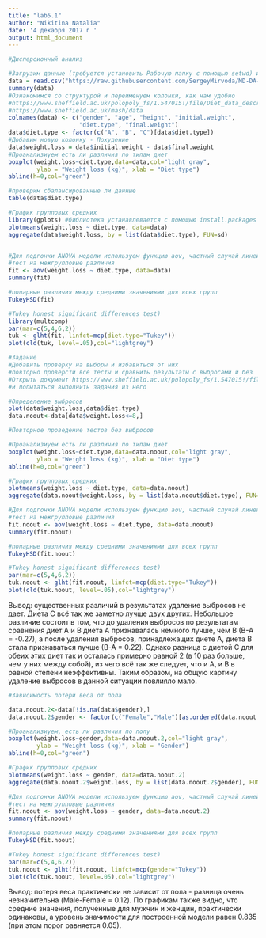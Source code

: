 ---
title: "lab5.1"
author: "Nikitina Natalia"
date: '4 декабря 2017 г '
output: html_document
---
```{r}
#Дисперсионный анализ

#Загрузим данные (требуется установить Рабочую папку с помощью setwd) или указать полный путь
data = read.csv("https://raw.githubusercontent.com/SergeyMirvoda/MD-DA-2017/master/data/diet.csv",row.names=1)
summary(data)
#Ознакомимся со структурой и переименуем колонки, как нам удобно
#https://www.sheffield.ac.uk/polopoly_fs/1.547015!/file/Diet_data_description.docx
#https://www.sheffield.ac.uk/mash/data
colnames(data) <- c("gender", "age", "height", "initial.weight", 
                    "diet.type", "final.weight")
data$diet.type <- factor(c("A", "B", "C")[data$diet.type])
#Добавим новую колонку - Похудение
data$weight.loss = data$initial.weight - data$final.weight
#Проанализиуем есть ли различия по типам диет
boxplot(weight.loss~diet.type,data=data,col="light gray",
        ylab = "Weight loss (kg)", xlab = "Diet type")
abline(h=0,col="green")

#проверим сбалансированные ли данные
table(data$diet.type)

#График групповых средних
library(gplots) #библиотека устанавлевается с помощью install.packages
plotmeans(weight.loss ~ diet.type, data=data)
aggregate(data$weight.loss, by = list(data$diet.type), FUN=sd)


#Для подгонки ANOVA модели используем функцию aov, частный случай линейной модели lm
#тест на межгрупповые различия
fit <- aov(weight.loss ~ diet.type, data=data)
summary(fit)

#попарные различия между средними значениями для всех групп
TukeyHSD(fit)

#Tukey honest significant differences test)
library(multcomp)
par(mar=c(5,4,6,2))
tuk <- glht(fit, linfct=mcp(diet.type="Tukey"))
plot(cld(tuk, level=.05),col="lightgrey")

#Задание
#Добавить проверку на выборы и избавиться от них
#повторно проверсти все тесты и сравнить результаты с выбросами и без
#Открыть документ https://www.sheffield.ac.uk/polopoly_fs/1.547015!/file/Diet_data_description.docx
#и попытаться выполнить задания из него
```

```{r}
#Определение выбросов
plot(data$weight.loss,data$diet.type)
data.noout<-data[data$weight.loss<=8,]
```

```{r}
#Повторное проведение тестов без выбросов

#Проанализиуем есть ли различия по типам диет
boxplot(weight.loss~diet.type,data=data.noout,col="light gray",
        ylab = "Weight loss (kg)", xlab = "Diet type")
abline(h=0,col="green")

#График групповых средних
plotmeans(weight.loss ~ diet.type, data=data.noout)
aggregate(data.noout$weight.loss, by = list(data.noout$diet.type), FUN=sd)

#Для подгонки ANOVA модели используем функцию aov, частный случай линейной модели lm
#тест на межгрупповые различия
fit.noout <- aov(weight.loss ~ diet.type, data=data.noout)
summary(fit.noout)

#попарные различия между средними значениями для всех групп
TukeyHSD(fit.noout)

#Tukey honest significant differences test)
par(mar=c(5,4,6,2))
tuk.noout <- glht(fit.noout, linfct=mcp(diet.type="Tukey"))
plot(cld(tuk.noout, level=.05),col="lightgrey")
```

Вывод: существенных различий в результатах удаление выбросов не дает. Диета С всё так же заметно лучше двух других. Небольшое различие состоит в том, что до удаления выбросов по результатам сравнения диет А и В диета А признавалась немного лучше, чем В (В-А = -0.27), а после удаления выбросов, принадлежащих диете А, диета В стала признаваться лучше (В-А = 0.22). Однако разница с диетой С для обеих этих диет так и осталась примерно равной 2 (в 10 раз больше, чем у них между собой), из чего всё так же следует, что и А, и В в равной степени неэффективны. Таким образом, на общую картину удаление выбросов в данной ситуации повлияло мало.

```{r}
#Зависимость потери веса от пола

data.noout.2<-data[!is.na(data$gender),]
data.noout.2$gender <- factor(c("Female","Male")[as.ordered(data.noout.2$gender)])

#Проанализиуем, есть ли различия по полу
boxplot(weight.loss~gender,data=data.noout.2,col="light gray",
        ylab = "Weight loss (kg)", xlab = "Gender")
abline(h=0,col="green")

#График групповых средних
plotmeans(weight.loss ~ gender, data=data.noout.2)
aggregate(data.noout.2$weight.loss, by = list(data.noout.2$gender), FUN=sd)

#Для подгонки ANOVA модели используем функцию aov, частный случай линейной модели lm
#тест на межгрупповые различия
fit.noout <- aov(weight.loss ~ gender, data=data.noout.2)
summary(fit.noout)

#попарные различия между средними значениями для всех групп
TukeyHSD(fit.noout)

#Tukey honest significant differences test)
par(mar=c(5,4,6,2))
tuk.noout <- glht(fit.noout, linfct=mcp(gender="Tukey"))
plot(cld(tuk.noout, level=.05),col="lightgrey")
```

Вывод: потеря веса практически не зависит от пола - разница очень незначительна (Male-Female = 0.12). По графикам также видно, что средние значения, полученные для мужчин и женщин, практически одинаковы, а уровень значимости для построенной модели равен 0.835 (при этом порог равняется 0.05).
